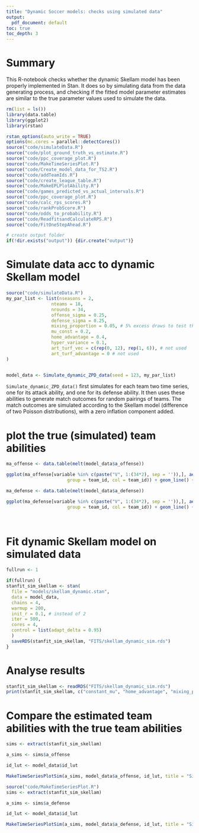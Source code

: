 ```yaml
---
title: "Dynamic Soccer models: checks using simulated data"
output:
  pdf_document: default
toc: true
toc_depth: 3
---
```


# Summary

This R-notebook checks whether the dynamic Skellam model has been properly implemented in Stan.
It does so by simulating data from the data generating process, and checking if the fitted model 
parameter estimates are similar to the true parameter values used to simulate the data.


```r
rm(list = ls())
library(data.table)
library(ggplot2)
library(rstan)

rstan_options(auto_write = TRUE)
options(mc.cores = parallel::detectCores())
source("code/simulateData.R")
source("code/plot_ground_truth_vs_estimate.R")
source("code/ppc_coverage_plot.R")
source("code/MakeTimeSeriesPlot.R")
source("code/Create_model_data_for_TS2.R")
source("code/addTeamIds.R")
source("code/create_league_table.R")
source("code/MakeEPLPlotAbility.R")
source("code/games_predicted_vs_actual_intervals.R")
source("code/ppc_coverage_plot.R")
source("code/calc_rps_scores.R")
source("code/rankProbScore.R")
source("code/odds_to_probability.R")
source("code/ReadfitsandCalculateRPS.R")
source("code/FitOneStepAhead.R")

# create output folder
if(!dir.exists("output")) {dir.create("output")}

```

# Simulate data acc to dynamic Skellam model

```r
source("code/simulateData.R")
my_par_list <- list(nseasons = 2,
                 nteams = 18,
                 nrounds = 34,
                 offense_sigma = 0.25,
                 defense_sigma = 0.25,
                 mixing_proportion = 0.05, # 5% excess draws to test the zero inflation
                 mu_const = 0.2,
                 home_advantage = 0.4,
                 hyper_variance = 0.1,
                 art_turf_vec = c(rep(0, 12), rep(1, 6)), # not used
                 art_turf_advantage = 0 # not used
)


model_data <- Simulate_dynamic_ZPD_data(seed = 123, my_par_list)
```

`Simulate_dynamic_ZPD_data()` first simulates for each team two time series, one for its attack ability, and one for its defense ability.
It then uses these abilities to generate match outcomes for random pairings of teams. The match outcomes are simulated according to the Skellam model (difference of two Poisson distributions), with a zero inflation component added.

# plot the true (simulated) team abilities

```r
ma_offense <- data.table(melt(model_data$a_offense))

ggplot(ma_offense[variable %in% c(paste("V", 1:(34*2), sep = '')),], aes(x= variable, y = value, 
                       group = team_id, col = team_id)) + geom_line() + facet_wrap(~ team_id, ncol = 4)
```

```r
ma_defense <- data.table(melt(model_data$a_defense))

ggplot(ma_defense[variable %in% c(paste("V", 1:(34*2), sep = '')),], aes(x= variable, y = value, 
                       group = team_id, col = team_id)) + geom_line() + facet_wrap(~ team_id, ncol = 4)

  
```

# Fit dynamic Skellam model on simulated data

```r
fullrun <- 1

if(fullrun) {
stanfit_sim_skellam <- stan(
  file = "models/skellam_dynamic.stan",
  data = model_data,
  chains = 4, 
  warmup = 200, 
  init_r = 0.1, # instead of 2
  iter = 500,
  cores = 4,
  control = list(adapt_delta = 0.95)
  )
  saveRDS(stanfit_sim_skellam, "FITS/skellam_dynamic_sim.rds")
} 
```

# Analyse results

```r
stanfit_sim_skellam <- readRDS("FITS/skellam_dynamic_sim.rds")
print(stanfit_sim_skellam, c("constant_mu", "home_advantage", "mixing_proportion"))
```

# Compare the estimated team abilities with the true team abilities

```r
sims <- extract(stanfit_sim_skellam)

a_sims <- sims$a_offense

id_lut <- model_data$id_lut

MakeTimeSeriesPlotSim(a_sims, model_data$a_offense, id_lut, title = "Simulated Attack parameter")
```

```r
source("code/MakeTimeSeriesPlot.R")
sims <- extract(stanfit_sim_skellam)

a_sims <- sims$a_defense

id_lut <- model_data$id_lut

MakeTimeSeriesPlotSim(a_sims, model_data$a_defense, id_lut, title = "Simulated defense parameter")
```
